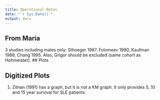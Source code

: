 ```yaml
---
title: Operational Notes
date: "`r Sys.Date()`"
output: docx
---
```


## From Maria
3 studies including males only: Sthoeger 1987. Folomeev 1990, Kaufman 1989, Chang 1995.
Also, Grigor should be excluded  (same cohort as Hohmeister).
## Plots

## Digitized Plots

1. Zitnan (1991) has a graph, but it is not a KM graph. It only provides 5, 10 and 15 year survival for SLE patients
